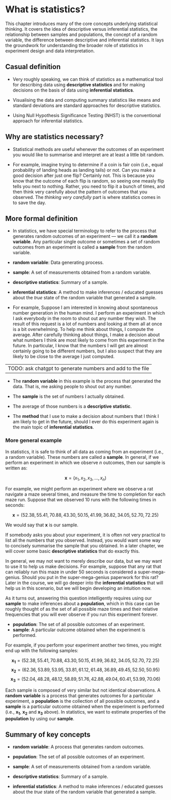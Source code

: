 # What is statistics?
This chapter introduces many of the core concepts underlying
statistical thinking. It covers the idea of descriptive
versus inferential statistics, the relationship between
samples and populations, the concept of a random variable,
the difference between descriptive and inferential
statistics. It lays the groundwork for understanding the
broader role of statistics in experiment design and data
interpretation.

## Casual definition
- Very roughly speaking, we can think of statistics as a
  mathematical tool for describing data using **descriptive
  statistics** and for making decisions on the basis of data
  using **inferential statistics**.

- Visualising the data and computing summary statistics like
  means and standard deviations are standard approaches for
  descriptive statistics.

- Using Null Hypothesis Significance Testing (NHST) is the
  conventional approach for inferential statistics.

## Why are statistics necessary?
- Statistical methods are useful whenever the outcomes of an
  experiment you would like to summarise and interpret are
  at least a little bit random.

- For example, imagine trying to determine if a coin is fair
  coin (i.e., equal probability of landing heads as landing
  tails) or not. Can you make a good decision after just one
  flip? Certainly not. This is because you know that the
  outcome of each flip is random, so seeing one measly flip
  tells you next to nothing. Rather, you need to flip it a
  bunch of times, and then think very carefully about the
  pattern of outcomes that you observed. The *thinking very
  carefully* part is where statistics comes in to save the
  day.

## More formal definition
- In statistics, we have special terminology to refer to the
  process that generates random outcomes of an experiment
  --- we call it a **random variable**. Any particular
  single outcome or sometimes a set of random outcomes from
  an experiment is called a **sample** from the random
  variable.

- **random variable**: Data generating process.

- **sample**: A set of measurements obtained from a random
  variable.

- **descriptive statistics**: Summary of a sample.

- **inferential statistics**: A method to make inferences /
  educated guesses about the *true* state of the random
  variable that generated a sample.

- For example, Suppose I am interested in knowing about
  spontaneous number generation in the human mind.  I
  perform an experiment in which I ask everybody in the room
  to shout out any number they wish. The result of this
  request is a lot of numbers and looking at them all at
  once is a bit overwhelming.  To help me think about
  things, I compute the average.  After carefully thinking
  about things, I make a decision about what numbers I think
  are most likely to come from this experiment in the
  future. In particular, I know that the numbers I will get
  are almost certainly going to be different numbers, but I
  also suspect that they are likely to be close to the
  average I just computed.

--
TODO: ask chatgpt to generate numbers and add to the file
--

- The **random variable** in this example is the process
  that generated the data. That is, me asking people to
  shout out any number.

- The **sample** is the set of numbers I actually obtained.

- The average of those numbers is a **descriptive
  statistic**.

- The **method** that I use to make a decision about numbers
  that I think I am likely to get in the future, should I
  ever do this experiment again is the main topic of
  **inferential statistics**.

### More general example
In statistics, it is safe to think of all data as coming
from an experiment (i.e., a random variable). These numbers
are called a **sample**. In general, if we perform an
experiment in which we observe $n$ outcomes, then our sample
is written as:

$$
\boldsymbol{x} = ( x_1, x_2, x_3, ..., x_n )
$$

For example, we might perform an experiment where we observe
a rat navigate a maze several times, and measure the time to
completion for each maze run. Suppose that we observed 10
runs with the following times in seconds:

$$
\boldsymbol{x} = ( 52.38, 55.41, 70.88, 43.30, 50.15, 41.99, 36.82, 34.05, 52.70, 72.25 )
$$

We would say that $\boldsymbol{x}$ is our sample. 

If somebody asks you about your experiment, it is often not
very practical to list all the numbers that you observed.
Instead, you would want some way to concisely summarise the
sample that you obtained. In a later chapter, we will cover
some basic **descriptive statistics** that do exactly this.

In general, we may not want to merely describe our data, but
we may want to use it to help us make decisions. For
example, suppose that any rat that can reliably run this
maze in under 50 seconds is considered a super-mega-genius.
Should you put in the super-mega-genius paperwork for this
rat? Later in the course, we will go deeper into the
**inferential statistics** that will help us in this
scenario, but we will begin developing an intuition now.

As it turns out, answering this question intelligently
requires using our **sample** to make inferences about a
**population**, which in this case can be roughly thought of
as the set of all possible maze times and their relative
frequencies that you will ever observe if you run this
experiment forever.

* **population**: The set of all possible outcomes of an
  experiment.
* **sample**: A particular outcome obtained when the
  experiment is performed.

For example, if you perform your experiment another two
times, you might end up with the following samples:

$$
\boldsymbol{x_1} = ( 52.38, 55.41, 70.88, 43.30, 50.15, 41.99, 36.82, 34.05, 52.70, 72.25 )
$$
$$
\boldsymbol{x_2} = ( 62.36, 53.89, 53.95, 33.81, 61.12, 61.48, 36.89, 49.45, 52.50, 50.95 )
$$
$$
\boldsymbol{x_3} = ( 52.04, 48.28, 48.12, 58.89, 51.76, 42.88, 49.04, 60.41, 53.99, 70.06 )
$$

Each sample is composed of very similar but not identical
observations. A **random variable** is a process that
generates outcomes for a particular experiment, a
**population** is the collection of all possible outcomes,
and a **sample** is a particular outcome obtained when the
experiment is performed (i.e., $\boldsymbol{x_1}$,
$\boldsymbol{x_2}$ and $\boldsymbol{x_3}$ above). In
statistics, we want to estimate properties of the
**population** by using our **sample**.

## Summary of key concepts
- **random variable**: A process that generates random
  outcomes.

- **population**: The set of all possible outcomes of an
  experiment.

- **sample**: A set of measurements obtained from a random
  variable.

- **descriptive statistics**: Summary of a sample.

- **inferential statistics**: A method to make inferences /
  educated guesses about the *true* state of the random
  variable that generated a sample.
